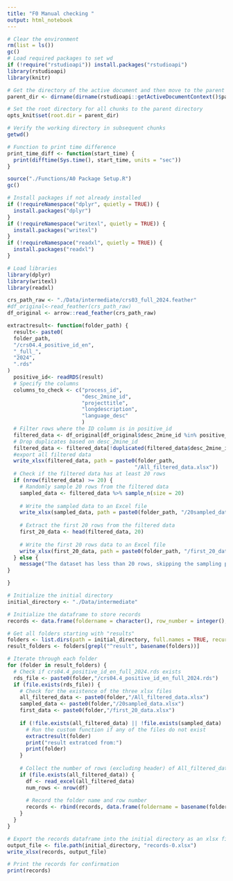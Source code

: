 ```yaml
---
title: "F0 Manual checking "
output: html_notebook
---
```

```r
# Clear the environment
rm(list = ls())
gc()
# Load required packages to set wd
if (!require("rstudioapi")) install.packages("rstudioapi")
library(rstudioapi)
library(knitr)

# Get the directory of the active document and then move to the parent directory
parent_dir <- dirname(dirname(rstudioapi::getActiveDocumentContext()$path))

# Set the root directory for all chunks to the parent directory
opts_knit$set(root.dir = parent_dir)
```

```r
# Verify the working directory in subsequent chunks
getwd()
```


```r
# Function to print time difference
print_time_diff <- function(start_time) {
  print(difftime(Sys.time(), start_time, units = "sec"))
}
```

```r
source("./Functions/A0 Package Setup.R")
gc()
```
```r
# Install packages if not already installed
if (!requireNamespace("dplyr", quietly = TRUE)) {
  install.packages("dplyr")
}
if (!requireNamespace("writexl", quietly = TRUE)) {
  install.packages("writexl")
}
if (!requireNamespace("readxl", quietly = TRUE)) {
  install.packages("readxl")
}

# Load libraries
library(dplyr)
library(writexl)
library(readxl)

```



```r
crs_path_raw <- "./Data/intermediate/crs03_full_2024.feather"
#df_original<-read_feather(crs_path_raw)
df_original <- arrow::read_feather(crs_path_raw)
```


```r
extractresult<- function(folder_path) {
  result<- paste0(
  folder_path,
  "/crs04.4_positive_id_en", 
  "_full_", 
  "2024", 
  ".rds"
)
  positive_id<- readRDS(result)
  # Specify the columns
  columns_to_check <- c("process_id", 
                        "desc_2mine_id",  
                        "projecttitle", 
                        "longdescription", 
                        "language_desc" 
                        )
  # Filter rows where the ID column is in positive_id
  filtered_data <- df_original[df_original$desc_2mine_id %in% positive_id, columns_to_check]
  # Drop duplicates based on desc_2mine_id
  filtered_data <- filtered_data[!duplicated(filtered_data$desc_2mine_id), ]
  #export all filtered data
  write_xlsx(filtered_data, path = paste0(folder_path,
                                         "/All_filtered_data.xlsx"))
  # Check if the filtered data has at least 20 rows
  if (nrow(filtered_data) >= 20) {
    # Randomly sample 20 rows from the filtered data
    sampled_data <- filtered_data %>% sample_n(size = 20)
    
    # Write the sampled data to an Excel file
    write_xlsx(sampled_data, path = paste0(folder_path, "/20sampled_data.xlsx"))
    
    # Extract the first 20 rows from the filtered data
    first_20_data <- head(filtered_data, 20)
    
    # Write the first 20 rows data to an Excel file
    write_xlsx(first_20_data, path = paste0(folder_path, "/first_20_data.xlsx"))
  } else {
    message("The dataset has less than 20 rows, skipping the sampling process.")
}

}

```


```r
# Initialize the initial directory
initial_directory <- "./Data/intermediate"

# Initialize the dataframe to store records
records <- data.frame(foldername = character(), row_number = integer(), stringsAsFactors = FALSE)

# Get all folders starting with "results"
folders <- list.dirs(path = initial_directory, full.names = TRUE, recursive = FALSE)
result_folders <- folders[grepl("^result", basename(folders))]
```



```r
# Iterate through each folder
for (folder in result_folders) {
  # Check if crs04.4_positive_id_en_full_2024.rds exists
  rds_file <- paste0(folder,"/crs04.4_positive_id_en_full_2024.rds")
  if (file.exists(rds_file)) {
    # Check for the existence of the three xlsx files
    all_filtered_data <- paste0(folder,"/All_filtered_data.xlsx")
    sampled_data <- paste0(folder,"/20sampled_data.xlsx")
    first_data <- paste0(folder,"/first_20_data.xlsx")
    
    if (!file.exists(all_filtered_data) || !file.exists(sampled_data) || !file.exists(first_data)) {
      # Run the custom function if any of the files do not exist
      extractresult(folder)
      print("result extratced from:")
      print(folder)
    }
    
    # Collect the number of rows (excluding header) of All_filtered_data.xlsx
    if (file.exists(all_filtered_data)) {
      df <- read_excel(all_filtered_data)
      num_rows <- nrow(df)
      
      # Record the folder name and row number
      records <- rbind(records, data.frame(foldername = basename(folder), row_number = num_rows))
    }
  }
}

```

```r
# Export the records dataframe into the initial directory as an xlsx file
output_file <- file.path(initial_directory, "records-0.xlsx")
write_xlsx(records, output_file)

# Print the records for confirmation
print(records)
```


